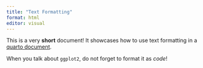 ```yaml
---
title: "Text Formatting"
format: html
editor: visual
---
```


This is a very **short** document! It showcases how to use text formatting in a [quarto document](https://www.productive-r-workflow.com). 

When you talk about `ggplot2`, do not forget to format it as _code_!